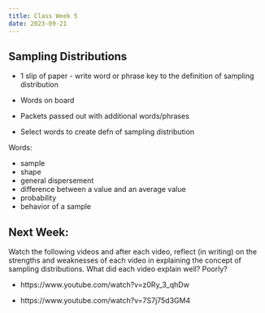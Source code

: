 ```yaml
---
title: Class Week 5
date: 2023-09-21
---
```



## Sampling Distributions

- 1 slip of paper - write word or phrase key to the definition of sampling distribution

- Words on board

- Packets passed out with additional words/phrases

- Select words to create defn of sampling distribution


Words:

- sample
- shape
- general dispersement
- difference between a value and an average value
- probability
- behavior of a sample

## Next Week:

Watch the following videos and after each video, reflect (in writing) on the strengths and weaknesses of each video in explaining the concept of sampling distributions. What did each video explain well? Poorly?

- https://www.youtube.com/watch?v=z0Ry_3_qhDw

- https://www.youtube.com/watch?v=7S7j75d3GM4
